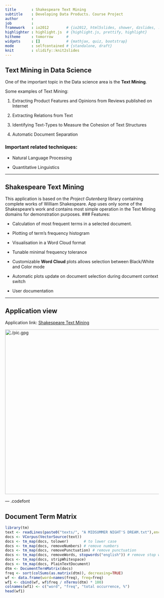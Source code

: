 ```yaml
---
title       : Shakespeare Text Mining
subtitle    : Developing Data Products. Course Project
author      : 
job         : 
framework   : io2012        # {io2012, html5slides, shower, dzslides, ...}
highlighter : highlight.js  # {highlight.js, prettify, highlight}
hitheme     : tomorrow      # 
widgets     : []            # {mathjax, quiz, bootstrap}
mode        : selfcontained # {standalone, draft}
knit        : slidify::knit2slides
---
```


## Text Mining in Data Science

One of the important topic in the Data science area is the **Text Mining**. 

Some examples of Text Mining:

1. Extracting Product Features and Opinions from Reviews published on Internet

2. Extracting Relations from Text

3. Identifying Text-Types to Measure the Cohesion of Text Structures

4. Automatic Document Separation

### Important related techniques:

- Natural Language Processing

- Quantitative Linguistics


---

## Shakespeare Text Mining

This application is based on the *Project Gutenberg* library containing complete works of William Shakespeare. App uses only some of the Shakespeare's work and contains most simple operation in the Text Mining domains for demonstration purposes.
### Features:

- Calculation of most frequent terms in a selected document.

- Plotting of term's frequency histogram

- Visualisation in a Word Cloud format

- Tunable minimal frequency tolerance

- Customizable **Word Cloud** plots allows selection between Black/White and Color mode

- Automatic plots update on document selection during document context switch

- User documentation

---


## Application view 

Application link: <a href="http://zhuchel.shinyapps.io/DevelopDataProducts"> Shakespeare Text Mining</a> 

 <img src="pic.jpg" alt="./pic.gpg" height="540" width="700"> 











--- .codefont 


## Document Term Matrix

```r
library(tm)
text <- readLines(paste0("texts/", "A MIDSUMMER NIGHT'S DREAM.txt"),encoding="UTF-8")
docs <- VCorpus(VectorSource(text))
docs <- tm_map(docs, tolower)       # to lower case
docs <- tm_map(docs, removeNumbers) # remove numbers
docs <- tm_map(docs, removePunctuation) # remove punctuation
docs <- tm_map(docs, removeWords, stopwords("english")) # remove stop words
docs <- tm_map(docs, stripWhitespace)
docs <- tm_map(docs, PlainTextDocument)
dtm <- DocumentTermMatrix(docs)  
freq <- sort(colSums(as.matrix(dtm)), decreasing=TRUE) 
wf <- data.frame(word=names(freq), freq=freq)
wf1 <- cbind(wf, wf$freq / nTerms(dtm) * 100)
colnames(wf1) <- c("word", "freq", "total occurrence, %")
head(wf1)  
```




